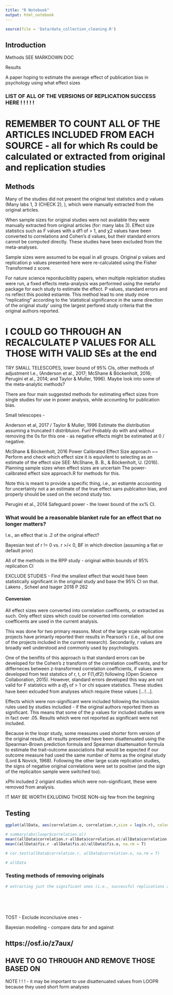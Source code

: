 ```yaml
---
title: "R Notebook"
output: html_notebook
---
```



```r
source(file = 'Data/data_collection_cleaning.R')

```


## Introduction




Methods
SEE MARKDOWN DOC

Results 

A paper hoping to estimate the average effect of publication bias in psychology using what effect sizes










### LIST OF ALL OF THE VERSIONS OF REPLICATION SUCCESS HERE ! ! ! ! !


# REMEMBER TO COUNT ALL OF THE ARTICLES INCLUDED FROM EACH SOURCE - all for which Rs could be calculated or extracted from original and replication studies

## Methods 
Many of the studies did not present the original test statistics and p values (Many labs 1, 3 (CHECK 2), ), which were manually extracted from the original articles.

When sample sizes for original studies were not avaliable they were manually extracted from original articles (for: many labs 3). Effect size statistics such as F values with a df1 of > 1, and χ2 values have been converted to correlations and Cohen's d values, but their standard errors cannot be computed directly. These studies have been excluded from the meta-analyses.

Sample sizes were assumed to be equal in all groups. Original p values and replication p values presented here were re-calculated using the Fisher Transformed z score.


For nature science reporducibility papers, when multiple replciation studies were run, a fixed effects meta-analysis was performed using the metafor package for each study to estimate the effect. P values, standard errors and ns reflect this pooled estiamte. This method lead to one study more "replicating" according to the 'statistical significance in the same direction of the original study' using the largest perfored study criteria that the original authors reported. 

# I COULD GO THROUGH AN RECALCULATE P VALUES FOR ALL THOSE WITH VALID SEs at the end



TRY SMALL TELESCOPES, lower bound of 95% CIs, other methods of adjustment I.e., (Anderson et al., 2017; McShane & Böckenholt, 2016; Perugini et al., 2014; and Taylor & Muller, 1996). Maybe look into some of the meta-analytic methods?


There are four main suggested methods for estimating effect sizes from single studies for use in power analysis, while accounting for publication bias. 

Small telescopes - 


Anderson et al, 2017 /  Taylor & Muller, 1996
Estimate the distribution assuming a truncated t distribtuion. Fun!  Probably do with and without removing the 0s for this one - as negative effects might be estimated at 0 / negative.  


McShane & Böckenholt, 2016
Power Calibrated Effect Size approach ~~ Perform and check which effect size it is equivilent to selecting as an estimate of the effect size
 SEE: McShane, B. B., & Böckenholt, U. (2016). Planning sample sizes when effect sizes are uncertain The power-calibrated effect size approach.R for methods for this. 
 
 Note this is meant to provide a specific thing, i.e., an estiamte accounting for uncertainty not a an estimate of the true effect sans publcaiton bias, and properly should be used on the second study too. 


Perugini et al., 2014
Safeguard power - the lower bound of the xx% CI. 


### What would be a reasonable blanket rule for an effect that no longer matters?
I.e., an effect that  is .2 of the original effect? 

Bayesian test of r != 0 vs. r >/< 0, BF in which direction (assuming a flat or default prior)

All of the methods in the RPP study - original within bounds of 95% replication CI

EXCLUDE STUDIES - Find the smallest effect that would have been statistically significant in the original study and base the 95% CI on that. Lakens , Scheel and  Isager 2018 P 262




#### Conversion
All effect sizes were converted into correlation coefficents, or extracted as such. Only effect sizes which could be converted into correlation coefficents are used in the current analysis. 


This was done for two primary reasons. Most of the large scale replication projects have primarily reported their results in Pearson's r (i.e., all but one of the projects included in the current research). Secondarily, r values are broadly well understood and commonly used by psychologists. 

One of the benifits of this approach is that standard errors can be developed for the Cohen's z transform of the correlation coefficents, and for differneces between z-transformed correlation coefficients, if values were developed from test statstics of r, t, or F(1,df2) following (Open Science Collaboration, 2015). However, standard errors developed this way are not valid for F statistics with a $df_1$ of > 1 or chi square statistics. These studies have been exlcuded from analyses which require these values [...!...]. 


Effects which were non-significant were included following the inclusion rules used by studies includied - if the original authors reported them as significant. This means that some of the p values for included studies were in fact over .05. Results which were not reported as significant were not included. 

Because in the loopr study, some measures used shorter form version of the original results, all results presented have been disattenuated using the Spearman-Brown prediction formula and Spearman disattenuation formula to estimate the trait-outcome associations that would be expected if our outcome measure had used the same number of items as the original study (Lord & Novick, 1968). Following the other large scale replication studies, the signs of negative original correlations were set to positive (and the sign of the replicaiton sample were switched too). 


xPhi included 2 origianl studies which were non-significant, these were removed from analysis.


IT MAY BE WORTH EXLUDING THOSE NON-sig few from the begining

## Testing 

```r

ggplot(allData, aes(correlation.o, correlation.r,size = log(n.r), colour = as.factor(source))) +  geom_point(alpha = 1, na.rm = T)+  ochRe::scale_colour_ochre(palette = "tasmania") + theme_classic()  + ylim(c(-.5, 1))+ xlim(c(-.0, 1)) + scale_shape_manual(values = c(8,16)) 

# summary(abs(loopr$correlation.o))  
mean((allData$correlation.r-allData$correlation.o)/allData$correlation.o, na.rm = T)
mean((allData$fis.r -allData$fis.o)/allData$fis.o, na.rm = T)

# cor.test(allData$correlation.r, allData$correlation.o, na.rm = T)

# allData

```



### Testing methods of removing originals

```r
# extracting just the significant ones (i.e., successful replications according to p < .05 on the replication)





```

###







```r

```















TOST - 
Exclude inconclusive ones - 

Bayesian modelling - compare data for and against 








## https://osf.io/z7aux/
## HAVE TO GO THROUGH AND REMOVE THOSE BASED ON 




######## 
NOTE ! ! ! - it may be important to use disattenuated values from LOOPR because they used short form analyses









